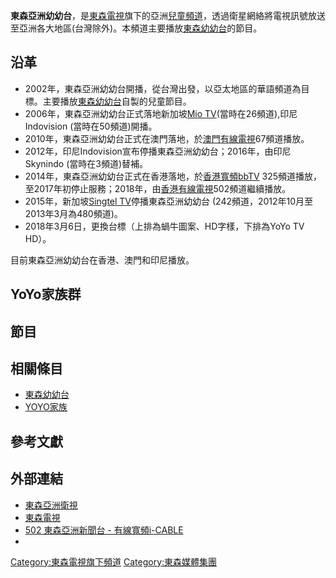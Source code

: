 {{頻道資訊
| 頻道名稱         = 東森亞洲幼幼台
| 頻道圖片檔案     =
| 頻道圖片尺寸     = 
| 頻道圖片名稱     = 
| 所屬國家         = {{ROC}}
| 總部所在         = {{ROC}}[[台北市|台北市]]中正區忠孝西路一段4號14樓（崇聖大樓）
| 播放地區         = 亞洲各國（[[臺灣|臺灣]]除外）
| 開播日期         = 2002年
| 停播日期         = 
| 視頻格式 = [[480i|480i]] [[16:9|16:9]] (SD) 
| 頻道語言 = [[國語|國語]]
| 頻道類別 = 兒童節目
| 收視率           = 
| 收視率調查時間   = 
| 收視率資料來源   = 
| 頻道口號         = 
| 擁有者           = [[東森電視|東森電視]]
| 持股者           = 
| 前頻道名稱       = 
| 被取代名稱       = 
| 集團同類頻道     = [[東森幼幼台|東森幼幼台]]
| 重播服務頻道     = 
| 頻道官方網站     = http://ettvasia.ebc.net.tw/
| 備註             = 
| 衛星電視供應商01 = {{flagicon|Indonesia}} [[Skynindo|Skynindo]]
| 衛星電視頻道數01 = 3頻道
| 衛星電視供應商02 = 其他地區
| 衛星電視頻道數02 = 透過指定衛星網絡收看
| 有線電視供應商01 = {{flagicon|MAC}} [[澳門有線電視|澳門有線電視]]
| 有線電視頻道數01 = 類比：67頻道<br>數位：267頻道<ref>[http://www.macaucabletv.com/wp-content/uploads/file/IDTV1.pdf 澳門有線電視IDTV頻道表]</ref>
| 有線電視供應商02 = {{flagicon|HK}} [[香港有線電視|香港有線電視]]
| 有線電視頻道數02 = 502頻道
| 寬頻電視供應商01 = {{flagicon|MAS}} [[Unifi_TV|Unifi TV]]
| 寬頻電視頻道數01 = 275频道 (即將啟播)
| 線上收看網站01   = [[YouTube|YouTube]]
| 線上收看網址01   = [https://www.youtube.com/channel/UCRhS_N4GAAtxz4lJ6kB12iw 東森亞洲衛視線上直播]
|}}

'''東森亞洲幼幼台'''，是[[東森電視|東森電視]]旗下的亞洲[[兒童頻道|兒童頻道]]，透過衛星網絡將電視訊號放送至亞洲各大地區(台灣除外)。本頻道主要播放[[東森幼幼台|東森幼幼台]]的節目。

==沿革==
*2002年，東森亞洲幼幼台開播，從台灣出發，以亞太地區的華語頻道為目標。主要播放[[東森幼幼台|東森幼幼台]]自製的兒童節目。
*2006年，東森亞洲幼幼台正式落地新加坡[[Mio_TV|Mio TV]](當時在26頻道),印尼Indovision (當時在50頻道)開播。
*2010年，東森亞洲幼幼台正式在澳門落地，於[[澳門有線電視|澳門有線電視]]67頻道播放。
*2012年，印尼Indovision宣布停播東森亞洲幼幼台；2016年，由印尼Skynindo (當時在3頻道)替補。
*2014年，東森亞洲幼幼台正式在香港落地，於[[香港寬頻bbTV|香港寬頻bbTV]] 325頻道播放，至2017年初停止服務；2018年，由[[香港有線電視|香港有線電視]]502頻道繼續播放。
*2015年，新加坡[[Singtel_TV|Singtel TV]]停播東森亞洲幼幼台 (242頻道，2012年10月至2013年3月為480頻道)。
*2018年3月6日，更換台標（上排為蝸牛圖案、HD字樣，下排為YoYo TV HD）。
目前東森亞洲幼幼台在香港、澳門和印尼播放。

==YoYo家族群==
{{seealso|東森幼幼台#YoYo家族}}

==節目==
{{seealso|東森幼幼台#戲劇}}

==相關條目==
*[[東森幼幼台|東森幼幼台]]
*[[YOYO家族|YOYO家族]]

==參考文獻==
{{reflist}}

==外部連結==
*[http://ettvasia.ebc.net.tw/ 東森亞洲衛視] {{Wayback|url=http://ettvasia.ebc.net.tw/ |date=20170608064520 }}
*[http://www.ebc.net.tw/ 東森電視] {{Wayback|url=http://www.ebc.net.tw/ |date=20210331204152 }}
*[http://epg.i-cable.com/new/ch_content.php?ch=502 502 東森亞洲新聞台 - 有線寬頻i-CABLE] {{Wayback|url=http://epg.i-cable.com/new/ch_content.php?ch=502 |date=20210315041535 }}
*{{youtube|channel=UCRhS_N4GAAtxz4lJ6kB12iw|東森亞洲衛視}}
{{東森電視}}
[[Category:東森電視旗下頻道|Category:東森電視旗下頻道]]
[[Category:東森媒體集團|Category:東森媒體集團]]
